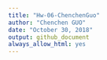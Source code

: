 ```yaml
---
title: "Hw-06-ChenchenGuo"
author: "Chenchen GUO"
date: "October 30, 2018"
output: github_document
always_allow_html: yes
---
```

